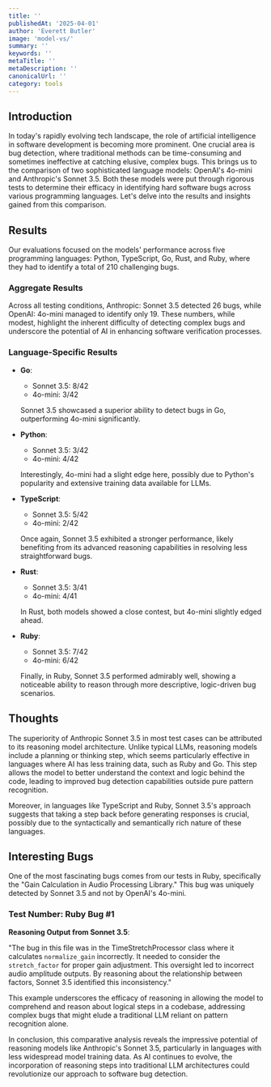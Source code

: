```yaml
---
title: ''
publishedAt: '2025-04-01'
author: 'Everett Butler'
image: 'model-vs/'
summary: ''
keywords: ''
metaTitle: ''
metaDescription: ''
canonicalUrl: ''
category: tools
---
```


## Introduction

In today's rapidly evolving tech landscape, the role of artificial intelligence in software development is becoming more prominent. One crucial area is bug detection, where traditional methods can be time-consuming and sometimes ineffective at catching elusive, complex bugs. This brings us to the comparison of two sophisticated language models: OpenAI's 4o-mini and Anthropic's Sonnet 3.5. Both these models were put through rigorous tests to determine their efficacy in identifying hard software bugs across various programming languages. Let's delve into the results and insights gained from this comparison.

## Results

Our evaluations focused on the models' performance across five programming languages: Python, TypeScript, Go, Rust, and Ruby, where they had to identify a total of 210 challenging bugs.

### Aggregate Results

Across all testing conditions, Anthropic: Sonnet 3.5 detected 26 bugs, while OpenAI: 4o-mini managed to identify only 19. These numbers, while modest, highlight the inherent difficulty of detecting complex bugs and underscore the potential of AI in enhancing software verification processes.

### Language-Specific Results

- **Go**: 
  - Sonnet 3.5: 8/42
  - 4o-mini: 3/42

  Sonnet 3.5 showcased a superior ability to detect bugs in Go, outperforming 4o-mini significantly.

- **Python**: 
  - Sonnet 3.5: 3/42
  - 4o-mini: 4/42

  Interestingly, 4o-mini had a slight edge here, possibly due to Python's popularity and extensive training data available for LLMs.

- **TypeScript**: 
  - Sonnet 3.5: 5/42
  - 4o-mini: 2/42

  Once again, Sonnet 3.5 exhibited a stronger performance, likely benefiting from its advanced reasoning capabilities in resolving less straightforward bugs.

- **Rust**: 
  - Sonnet 3.5: 3/41
  - 4o-mini: 4/41

  In Rust, both models showed a close contest, but 4o-mini slightly edged ahead.

- **Ruby**: 
  - Sonnet 3.5: 7/42
  - 4o-mini: 6/42

  Finally, in Ruby, Sonnet 3.5 performed admirably well, showing a noticeable ability to reason through more descriptive, logic-driven bug scenarios.

## Thoughts

The superiority of Anthropic Sonnet 3.5 in most test cases can be attributed to its reasoning model architecture. Unlike typical LLMs, reasoning models include a planning or thinking step, which seems particularly effective in languages where AI has less training data, such as Ruby and Go. This step allows the model to better understand the context and logic behind the code, leading to improved bug detection capabilities outside pure pattern recognition.

Moreover, in languages like TypeScript and Ruby, Sonnet 3.5's approach suggests that taking a step back before generating responses is crucial, possibly due to the syntactically and semantically rich nature of these languages.

## Interesting Bugs

One of the most fascinating bugs comes from our tests in Ruby, specifically the "Gain Calculation in Audio Processing Library." This bug was uniquely detected by Sonnet 3.5 and not by OpenAI's 4o-mini.

### Test Number: Ruby Bug #1

**Reasoning Output from Sonnet 3.5**: 

"The bug in this file was in the TimeStretchProcessor class where it calculates `normalize_gain` incorrectly. It needed to consider the `stretch_factor` for proper gain adjustment. This oversight led to incorrect audio amplitude outputs. By reasoning about the relationship between factors, Sonnet 3.5 identified this inconsistency."

This example underscores the efficacy of reasoning in allowing the model to comprehend and reason about logical steps in a codebase, addressing complex bugs that might elude a traditional LLM reliant on pattern recognition alone.

In conclusion, this comparative analysis reveals the impressive potential of reasoning models like Anthropic's Sonnet 3.5, particularly in languages with less widespread model training data. As AI continues to evolve, the incorporation of reasoning steps into traditional LLM architectures could revolutionize our approach to software bug detection.